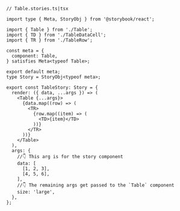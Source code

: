 ```tsx
// Table.stories.ts|tsx

import type { Meta, StoryObj } from '@storybook/react';

import { Table } from './Table';
import { TD } from './TableDataCell';
import { TR } from './TableRow';

const meta = {
  component: Table,
} satisfies Meta<typeof Table>;

export default meta;
type Story = StoryObj<typeof meta>;

export const TableStory: Story = {
  render: ({ data, ...args }) => (
    <Table {...args}>
      {data.map((row) => (
        <TR>
          {row.map((item) => (
            <TD>{item}</TD>
          ))}
        </TR>
      ))}
    </Table>
  ),
  args: {
    //👇 This arg is for the story component
    data: [
      [1, 2, 3],
      [4, 5, 6],
    ],
    //👇 The remaining args get passed to the `Table` component
    size: 'large',
  },
};
```
